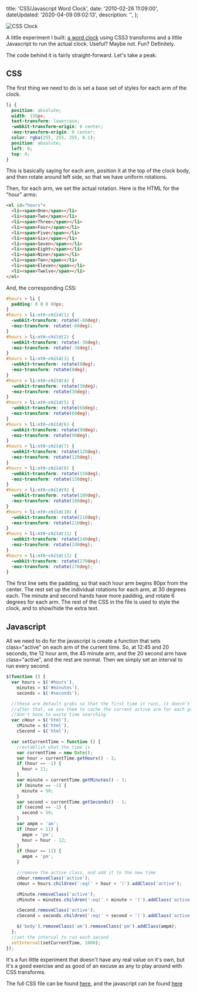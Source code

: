 


  title: 'CSS/Javascript Word Clock',
  date: '2010-02-26 11:09:00',
  dateUpdated: '2020-04-09 09:02:13',
  description: '',
};

<Image src={clock2} class="insetRight" alt="CSS Clock" />

A little experiment I built: [a word clock](http://danieltott.github.io/CSS3-clock/) using CSS3 transforms and a little Javascript to run the actual clock. Useful? Maybe not. Fun? Definitely.

The code behind it is fairly straight-forward. Let's take a peak:

## CSS

The first thing we need to do is set a base set of styles for each arm of the clock.

```css
li {
  position: absolute;
  width: 150px;
  text-transform: lowercase;
  -webkit-transform-origin: 0 center;
  -moz-transform-origin: 0 center;
  color: rgba(255, 255, 255, 0.1);
  position: absolute;
  left: 0;
  top: 0;
}
```

This is basically saying for each arm, position it at the top of the clock body, and then rotate around left side, so that we have uniform rotations.

Then, for each arm, we set the actual rotation. Here is the HTML for the "hour" arms:

```html
<ol id="hours">
  <li><span>One</span></li>
  <li><span>Two</span></li>
  <li><span>Three</span></li>
  <li><span>Four</span></li>
  <li><span>Five</span></li>
  <li><span>Six</span></li>
  <li><span>Seven</span></li>
  <li><span>Eight</span></li>
  <li><span>Nine</span></li>
  <li><span>Ten</span></li>
  <li><span>Eleven</span></li>
  <li><span>Twelve</span></li>
</ol>
```

And, the corresponding CSS:

```css
#hours > li {
  padding: 0 0 0 80px;
}
#hours > li:nth-child(1) {
  -webkit-transform: rotate(-60deg);
  -moz-transform: rotate(-60deg);
}
#hours > li:nth-child(2) {
  -webkit-transform: rotate(-30deg);
  -moz-transform: rotate(-30deg);
}
#hours > li:nth-child(3) {
  -webkit-transform: rotate(0deg);
  -moz-transform: rotate(0deg);
}
#hours > li:nth-child(4) {
  -webkit-transform: rotate(30deg);
  -moz-transform: rotate(30deg);
}
#hours > li:nth-child(5) {
  -webkit-transform: rotate(60deg);
  -moz-transform: rotate(60deg);
}
#hours > li:nth-child(6) {
  -webkit-transform: rotate(90deg);
  -moz-transform: rotate(90deg);
}
#hours > li:nth-child(7) {
  -webkit-transform: rotate(120deg);
  -moz-transform: rotate(120deg);
}
#hours > li:nth-child(8) {
  -webkit-transform: rotate(150deg);
  -moz-transform: rotate(150deg);
}
#hours > li:nth-child(9) {
  -webkit-transform: rotate(180deg);
  -moz-transform: rotate(180deg);
}
#hours > li:nth-child(10) {
  -webkit-transform: rotate(210deg);
  -moz-transform: rotate(210deg);
}
#hours > li:nth-child(11) {
  -webkit-transform: rotate(240deg);
  -moz-transform: rotate(240deg);
}
#hours > li:nth-child(12) {
  -webkit-transform: rotate(270deg);
  -moz-transform: rotate(270deg);
}
```

The first line sets the padding, so that each hour arm begins 80px from the center. The rest set up the individual rotations for each arm, at 30 degrees each. The minute and second hands have more padding, and rotate 6 degrees for each arm. The rest of the CSS in the file is used to style the clock, and to show/hide the extra text.

## Javascript

All we need to do for the javascript is create a function that sets class="active" on each arm of the current time. So, at 12:45 and 20 seconds, the 12 hour arm, the 45 minute arm, and the 20 second arm have class="active", and the rest are normal. Then we simply set an interval to run every second.

```javascript
$(function () {
  var hours = $('#hours'),
    minutes = $('#minutes'),
    seconds = $('#seconds');

  //these are default grabs so that the first time it runs, it doesn't throw an error
  //after that, we use them to cache the current active arm for each group, so that we
  //don't have to waste time searching
  var cHour = $('html'),
    cMinute = $('html'),
    cSecond = $('html');

  var setCurrentTime = function () {
    //establish what the time is
    var currentTime = new Date();
    var hour = currentTime.getHours() - 1;
    if (hour == -1) {
      hour = 11;
    }
    var minute = currentTime.getMinutes() - 1;
    if (minute == -1) {
      minute = 59;
    }
    var second = currentTime.getSeconds() - 1;
    if (second == -1) {
      second = 59;
    }
    var ampm = 'am';
    if (hour > 11) {
      ampm = 'pm';
      hour = hour - 12;
    }
    if (hour == 11) {
      ampm = 'pm';
    }

    //remove the active class, and add it to the new time
    cHour.removeClass('active');
    cHour = hours.children(':eq(' + hour + ')').addClass('active');

    cMinute.removeClass('active');
    cMinute = minutes.children(':eq(' + minute + ')').addClass('active');

    cSecond.removeClass('active');
    cSecond = seconds.children(':eq(' + second + ')').addClass('active');

    $('body').removeClass('am').removeClass('pm').addClass(ampm);
  };
  //set the interval to run each second
  setInterval(setCurrentTime, 1000);
});
```

It's a fun little experiment that doesn't have any real value on it's own, but it's a good exercise and as good of an excuse as any to play around with CSS transforms.

The full CSS file can be found [here](http://danieltott.github.io/CSS3-clock/clock.css), and the javascript can be found [here](http://danieltott.github.io/CSS3-clock/clock.js)
